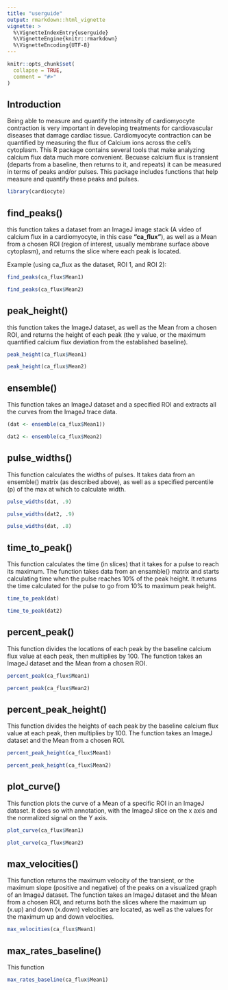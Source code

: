 ```yaml
---
title: "userguide"
output: rmarkdown::html_vignette
vignette: >
  %\VignetteIndexEntry{userguide}
  %\VignetteEngine{knitr::rmarkdown}
  %\VignetteEncoding{UTF-8}
---
```


```r
knitr::opts_chunk$set(
  collapse = TRUE,
  comment = "#>"
)
```

## Introduction

Being able to measure and quantify the intensity of cardiomyocyte contraction is very important in developing treatments for cardiovascular diseases that damage cardiac tissue. Cardiomyocyte contraction can be quantified by measuring the flux of Calcium ions across the cell's cytoplasm. This R package contains several tools that make analyzing calcium flux data much more convenient. Becuase calcium flux is transient (departs from a baseline, then returns to it, and repeats) it can be measured in terms of peaks and/or pulses. This package includes functions that help measure and quantify these peaks and pulses. 



```r
library(cardiocyte)
```

## find_peaks()

this function takes a dataset from an ImageJ image stack (A video of calcium flux in a cardiomyocyte, in this case **"ca_flux"**), as well as a Mean from a chosen ROI (region of interest, usually membrane surface above cytoplasm), and returns the slice where each peak is located. 

Example (using ca_flux as the dataset, ROI 1, and ROI 2): 
```r

find_peaks(ca_flux$Mean1)

find_peaks(ca_flux$Mean2)
```


## peak_height()

this function takes the ImageJ dataset, as well as the Mean from a chosen ROI, and returns the height of each peak (the y value, or the maximum quantified calcium flux deviation from the established baseline). 

```r
peak_height(ca_flux$Mean1)

peak_height(ca_flux$Mean2)
```
## ensemble()

This function takes an ImageJ dataset and a specified ROI and extracts all the curves from the ImageJ trace data. 

```r
(dat <- ensemble(ca_flux$Mean1))

dat2 <- ensemble(ca_flux$Mean2)
```

## pulse_widths()

This function calculates the widths of pulses. It takes data from an ensemble() matrix (as described above), as well as a specified percentile (p) of the max at which to calculate width. 

```r
pulse_widths(dat, .9)

pulse_widths(dat2, .9)

pulse_widths(dat, .8)
```

## time_to_peak()

This function calculates the time (in slices) that it takes for a pulse to reach its maximum. The function takes data from an ensamble() matrix and starts calculating time when the pulse reaches 10% of the peak height. It returns the time calculated for the pulse to go from 10% to maximum peak height. 

```r
time_to_peak(dat)

time_to_peak(dat2)
```

## percent_peak()

This function divides the locations of each peak by the baseline calcium flux value at each peak, then multiplies by 100. The function takes an ImageJ dataset and the Mean from a chosen ROI. 

```r
percent_peak(ca_flux$Mean1)

percent_peak(ca_flux$Mean2)
```

## percent_peak_height()

This function divides the heights of each peak by the baseline calcium flux value at each peak, then multiplies by 100. The function takes an ImageJ dataset and the Mean from a chosen ROI. 

```r
percent_peak_height(ca_flux$Mean1)

percent_peak_height(ca_flux$Mean2)
```

## plot_curve()

This function plots the curve of a Mean of a specific ROI in an ImageJ dataset. It does so with annotation, with the ImageJ slice on the x axis and the normalized signal on the Y axis. 

```r
plot_curve(ca_flux$Mean1)

plot_curve(ca_flux$Mean2)
```

## max_velocities()

This function returns the maximum velocity of the transient, or the maximum slope (positive and negative) of the peaks on a visualized graph of an ImageJ dataset. The function takes an ImageJ dataset and the Mean from a chosen ROI, and returns both the slices where the maximum up (x.up) and down (x.down) velocities are located, as well as the values for the maximum up and down velocities. 

```r
max_velocities(ca_flux$Mean1)

```

## max_rates_baseline()

This function 

```r
max_rates_baseline(ca_flux$Mean1)
```


